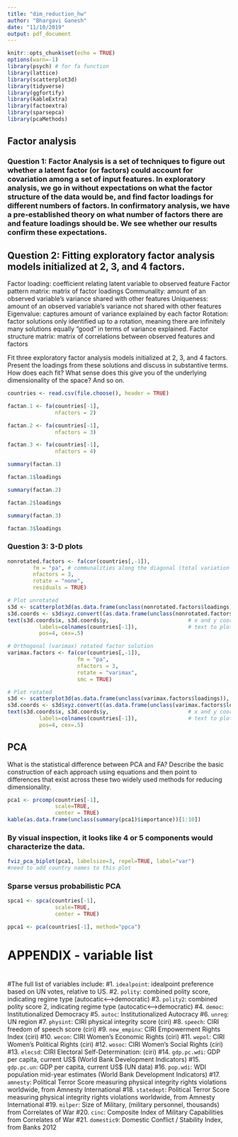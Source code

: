 ```yaml
---
title: "dim_reduction_hw"
author: "Bhargavi Ganesh"
date: "11/10/2019"
output: pdf_document
---
```


```r
knitr::opts_chunk$set(echo = TRUE)
options(warn=-1)
library(psych) # for fa function
library(lattice)
library(scatterplot3d)
library(tidyverse)
library(ggfortify)
library(kableExtra)
library(factoextra)
library(sparsepca)
library(pcaMethods)
```

## Factor analysis

### Question 1: Factor Analysis is a set of techniques to figure out whether a latent factor (or factors) could account for covariation among a set of input features. In exploratory analysis, we go in without expectations on what the factor structure of the data would be, and find factor loadings for different numbers of factors. In confirmatory analysis, we have a pre-established theory on what number of factors there are and feature loadings should be. We see whether our results confirm these expectations.

## Question 2: Fitting exploratory factor analysis models initialized at 2, 3, and 4 factors.

Factor loading: coefficient relating latent variable to observed feature
Factor pattern matrix: matrix of factor loadings
Communality: amount of an observed variable's variance shared with other features
Uniqueness: amount of an observed variable's variance not shared with other features
Eigenvalue: captures amount of variance explained by each factor
Rotation: factor solutions only identified up to a rotation, meaning there are infinitely many solutions equally "good" in terms of variance explained.
Factor structure matrix: matrix of correlations between observed features and factors

Fit three exploratory factor analysis models initialized at 2, 3, and 4 factors. Present the loadings from these solutions and discuss in substantive terms. How does each fit? What sense does this give you of the underlying dimensionality of the space? And so on.

```r
countries <- read.csv(file.choose(), header = TRUE)
```

```r
factan.1 <- fa(countries[-1], 
               nfactors = 2)

factan.2 <- fa(countries[-1], 
               nfactors = 3)

factan.3 <- fa(countries[-1],
               nfactors = 4)
```

```r
summary(factan.1)
```

```r
factan.1$loadings
```

```r
summary(factan.2)
```

```r
factan.2$loadings
```

```r
summary(factan.3)
```

```r
factan.3$loadings
```
### Question 3: 3-D plots

```r
nonrotated.factors <- fa(cor(countries[,-1]),
        fm = "pa", # communalities along the diagonal (total variation across features)
        nfactors = 3,
        rotate = "none",
        residuals = TRUE)

# Plot unrotated
s3d <- scatterplot3d(as.data.frame(unclass(nonrotated.factors$loadings)), main="3D factor loadings", color=1:ncol(countries[-1]), pch=20, type="h", angle=100)
s3d.coords <- s3d$xyz.convert((as.data.frame(unclass(nonrotated.factors$loadings))$PA1), (as.data.frame(unclass(nonrotated.factors$loadings))$PA2),(as.data.frame(unclass(nonrotated.factors$loadings))$PA3))
text(s3d.coords$x, s3d.coords$y,                         # x and y coordinates
          labels=colnames(countries[-1]),                # text to plot
          pos=4, cex=.5)

```

```r
# Orthogonal (varimax) rotated factor solution
varimax.factors <- fa(cor(countries[,-1]),
                      fm = "pa",
                      nfactors = 3,
                      rotate = "varimax",
                      smc = TRUE)

# Plot rotated
s3d <- scatterplot3d(as.data.frame(unclass(varimax.factors$loadings)), main="3D factor loadings", color=1:ncol(countries[-1]), pch=20, type="h", angle=100)
s3d.coords <- s3d$xyz.convert((as.data.frame(unclass(varimax.factors$loadings))$PA1), (as.data.frame(unclass(varimax.factors$loadings))$PA2),(as.data.frame(unclass(varimax.factors$loadings))$PA3))
text(s3d.coords$x, s3d.coords$y,                         # x and y coordinates
          labels=colnames(countries[-1]),                # text to plot
          pos=4, cex=.5)

```
## PCA

What is the statistical difference between PCA and FA? Describe the basic construction of each approach using equations and then point to differences that exist across these two widely used methods for reducing dimensionality.

```r
pca1 <- prcomp(countries[-1],
               scale=TRUE,
               center = TRUE)
kable(as.data.frame(unclass(summary(pca1)$importance))[1:10])
```
### By visual inspection, it looks like 4 or 5 components would characterize the data. 
 
```r
fviz_pca_biplot(pca1, labelsize=3, repel=TRUE, label="var")
#need to add country names to this plot
```

### Sparse versus probabilistic PCA

```r
spca1 <- spca(countries[-1],
               scale=TRUE,
               center = TRUE)
```

```r
ppca1 <- pca(countries[-1], method="ppca")
```


#
# APPENDIX - variable list
#

#The full list of variables include:
#1. `idealpoint`: idealpoint preference based on UN votes, relative to US.
#2. `polity`: combined polity score, indicating regime type (autocatic<--->democratic)
#3. `polity2`: combined polity score 2, indicating regime type (autocatic<--->democratic)
#4. `democ`: Institutionalized Democracy
#5. `autoc`: Institutionalized Autocracy
#6. `unreg`: UN region 
#7. `physint`: CIRI physical integrity score (ciri)
#8. `speech`: CIRI freedom of speech score (ciri)
#9. `new_empinx`: CIRI Empowerment Rights Index (ciri)
#10. `wecon`: CIRI Women’s Economic Rights (ciri)
#11. `wepol`: CIRI Women’s Political Rights (ciri)
#12. `wosoc`: CIRI Women's Social Rights (ciri)
#13. `elecsd`: CIRI Electoral Self-Determination: (ciri)
#14. `gdp.pc.wdi`: GDP per capita, current US$ (World Bank Development Indicators)
#15. `gdp.pc.un`: GDP per capita, current US$ (UN data)
#16. `pop.wdi`: WDI population mid-year estimates (World Bank Development Indicators)
#17. `amnesty`: Political Terror Score measuring physical integrity rights violations worldwide, from Amnesty International
#18. `statedept`: Political Terror Score measuring physical integrity rights violations worldwide, from Amnesty International
#19. `milper`: Size of Military, (military personnel, thousands) from Correlates of War
#20. `cinc`: Composite Index of Military Capabilities from Correlates of War
#21. `domestic9`: Domestic Conflict / Stability Index, from Banks 2012
